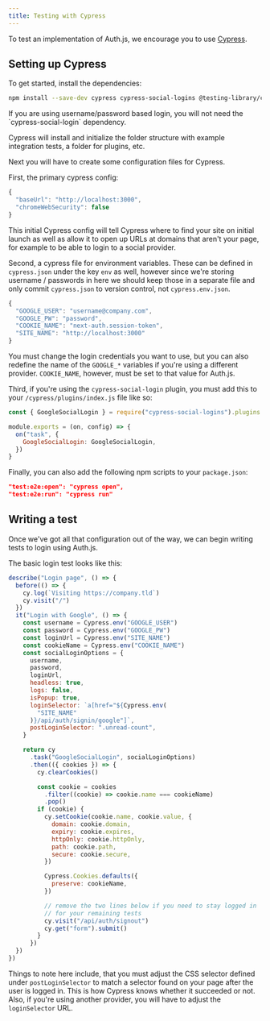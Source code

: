 ```yaml
---
title: Testing with Cypress
---
```



To test an implementation of Auth.js, we encourage you to use [Cypress](https://cypress.io).

## Setting up Cypress

To get started, install the dependencies:

```bash npm2yarn2pnpm
npm install --save-dev cypress cypress-social-logins @testing-library/cypress
```

<Callout>
If you are using username/password based login, you will not need the `cypress-social-login` dependency.
</Callout>

Cypress will install and initialize the folder structure with example integration tests, a folder for plugins, etc.

Next you will have to create some configuration files for Cypress.

First, the primary cypress config:

```js title="cypress.json"
{
  "baseUrl": "http://localhost:3000",
  "chromeWebSecurity": false
}
```

This initial Cypress config will tell Cypress where to find your site on initial launch as well as allow it to open up URLs at domains that aren't your page, for example to be able to login to a social provider.

Second, a cypress file for environment variables. These can be defined in `cypress.json` under the key `env` as well, however since we're storing username / passwords in here we should keep those in a separate file and only commit `cypress.json` to version control, not `cypress.env.json`.

```js title="cypress.env.json"
{
  "GOOGLE_USER": "username@company.com",
  "GOOGLE_PW": "password",
  "COOKIE_NAME": "next-auth.session-token",
  "SITE_NAME": "http://localhost:3000"
}
```

You must change the login credentials you want to use, but you can also redefine the name of the `GOOGLE_*` variables if you're using a different provider. `COOKIE_NAME`, however, must be set to that value for Auth.js.

Third, if you're using the `cypress-social-login` plugin, you must add this to your `/cypress/plugins/index.js` file like so:

```js title="cypress/plugins/index.js"
const { GoogleSocialLogin } = require("cypress-social-logins").plugins

module.exports = (on, config) => {
  on("task", {
    GoogleSocialLogin: GoogleSocialLogin,
  })
}
```

Finally, you can also add the following npm scripts to your `package.json`:

```json
"test:e2e:open": "cypress open",
"test:e2e:run": "cypress run"
```

## Writing a test

Once we've got all that configuration out of the way, we can begin writing tests to login using Auth.js.

The basic login test looks like this:

```js title="cypress/integration/login.js"
describe("Login page", () => {
  before(() => {
    cy.log(`Visiting https://company.tld`)
    cy.visit("/")
  })
  it("Login with Google", () => {
    const username = Cypress.env("GOOGLE_USER")
    const password = Cypress.env("GOOGLE_PW")
    const loginUrl = Cypress.env("SITE_NAME")
    const cookieName = Cypress.env("COOKIE_NAME")
    const socialLoginOptions = {
      username,
      password,
      loginUrl,
      headless: true,
      logs: false,
      isPopup: true,
      loginSelector: `a[href="${Cypress.env(
        "SITE_NAME"
      )}/api/auth/signin/google"]`,
      postLoginSelector: ".unread-count",
    }

    return cy
      .task("GoogleSocialLogin", socialLoginOptions)
      .then(({ cookies }) => {
        cy.clearCookies()

        const cookie = cookies
          .filter((cookie) => cookie.name === cookieName)
          .pop()
        if (cookie) {
          cy.setCookie(cookie.name, cookie.value, {
            domain: cookie.domain,
            expiry: cookie.expires,
            httpOnly: cookie.httpOnly,
            path: cookie.path,
            secure: cookie.secure,
          })

          Cypress.Cookies.defaults({
            preserve: cookieName,
          })

          // remove the two lines below if you need to stay logged in
          // for your remaining tests
          cy.visit("/api/auth/signout")
          cy.get("form").submit()
        }
      })
  })
})
```

Things to note here include, that you must adjust the CSS selector defined under `postLoginSelector` to match a selector found on your page after the user is logged in. This is how Cypress knows whether it succeeded or not. Also, if you're using another provider, you will have to adjust the `loginSelector` URL.
